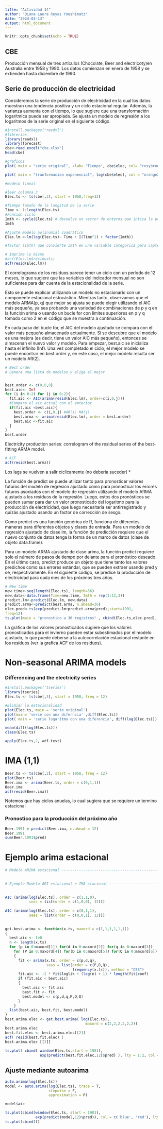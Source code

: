 ```yaml
---
title: "Actividad 14"
author: "Diana Laura Reyes Youshimatz"
date: "2024-03-13"
output: html_document
---
```


```r
knitr::opts_chunk$set(echo = TRUE)
```


## CBE

Producción mensual de tres artículos (Chocolate, Beer and electricoty)en Australia entre 1958 y 1990. Los datos comienzan en enero de 1958 y se extienden hasta diciembre de 1990.


## Serie de producción de electricidad

Consideremos la serie de producción de electricidad en la cual los datos muestran una tendencia positiva y un ciclo estacional regular. Además, la varianza aumenta con el tiempo, lo que sugiere que una transformación logarítmica puede ser apropiada. Se ajusta un modelo de regresión a los logaritmos de la serie original en el siguiente código.


```r
#install.packages("readxl")
#librerias
library(readxl)
library(forecast)
cbe<-read_excel("cbe.xlsx")
head(cbe)
```

```r
#graficos
plot( main = "serie original", xlab= 'Tiempo', cbe$elec, col= "rosybrown", type='l')

plot( main = "tranformacion exponencial", log(cbe$elec), col = "orange2", type = 'l')
```

```r
#modelo lineal

#leer columna 3
Elec.ts <- ts(cbe[,3], start = 1958,freq=12)

#Tiempo tamaño de la longitud de la serie
Time <- 1:length(Elec.ts)
#Funcion ciclo
Imth <- cycle(Elec.ts) # devuelve un vector de enteros que intica la posicion relativa de un ciclo para cada observación en la serie temporal
Imth

#Ajuste modelo polinomial cuadrático
Elec.lm <-lm(log(Elec.ts)~ Time + I(Time^2) + factor(Imth))

#factor (Imth) que convierte Imth en una variable categorica para capturar efectos estacionales

# Imprime lo mismo
#acf(Elec.lm$residuals)
acf(resid(Elec.lm))

```

El correlograma de los residuos parece tener un ciclo con un período de 12 meses, lo que sugiere que las variables del indicador mensual no son suficientes para dar cuenta de la estacionalidad de la serie.


Esto se puede explicar utilizando un modelo no estacionario con un componente estacional estocástico. Mientras tanto, observamos que el modelo ARMA(p, q) que mejor se ajusta se puede elegir utilizando el AIC más pequeño, ya sea probando una variedad de combinaciones de p y q en la función arima o usando un bucle for con límites superiores en p y q tomado como 2 en el código que se muestra a continuación.


En cada paso del bucle for, el AIC del modelo ajustado se compara con el valor más pequeño almacenado actualmente. Si se descubre que el modelo es una mejora (es decir, tiene un valor AIC más pequeño), entonces se almacenan el nuevo valor y modelo. Para empezar, best.aic se inicializa hasta el infinito (Inf). Una vez completado el ciclo, el mejor modelo se puede encontrar en best.order y, en este caso, el mejor modelo resulta ser un modelo AR(2).



```r
# Best order
# Genera una lista de modelos y elige el mejor


best.order <- c(0,0,0)
best.aic<- Inf
for (i in 0:2) for (j in 0:2){
  fit.aic <- AIC(arima(resid(Elec.lm), order=c(i,0,j)))
  #Compara el aic actual con el anterior
  if(fit.aic <best.aic){
    best.order <- c(i,0,j) #AR(i) MA(j)
    best.arma <- arima(resid(Elec.lm), order = best.order)
    best.aic <-fit.aic
  }
}
best.order
```

Electricity production series: correlogram of the residual series of the best-fitting ARMA model.
```r
# ACF
acf(resid(best.arma))

```
Los lags se vuelven a salir cíclicamente (no deberia suceder) *

La función de predict se puede utilizar tanto para pronosticar valores futuros del modelo de regresión ajustado como para pronosticar los errores futuros asociados con el modelo de regresión utilizando el modelo ARMA ajustado a los residuos de la regresión. Luego, estos dos pronósticos se pueden sumar para dar un valor pronosticado del logaritmo para la producción de electricidad, que luego necesitaría ser antirregistrado y quizás ajustado usando un factor de corrección de sesgo.


Como predict es una función genérica de R, funciona de diferentes maneras para diferentes objetos y clases de entrada. Para un modelo de regresión ajustado de clase lm, la función de predicción requiere que el nuevo conjunto de datos tenga la forma de un marco de datos (clase de objeto data.frame).


Para un modelo ARMA ajustado de clase arima, la función predict requiere solo el número de pasos de tiempo por delante para el pronóstico deseado. En el último caso, predict produce un objeto que tiene tanto los valores predichos como sus errores estándar, que se pueden extraer usando pred y se, respectivamente.
En el siguiente código, se predice la producción de electricidad para cada mes de los próximos tres años.


```r
# New time
new.time<-seq(length(Elec.ts), length=36)
new.data<-data.frame(Time=new.time, Imth = rep(1:12,3))
predict.lm<-predict(Elec.lm, new.data)
predict.arma<-predict(best.arma, n.ahead=36)
elec.pred<-ts(exp(predict.lm+predict.arma$pred),start=1991,
freq=12)
ts.plot(main = "pronostico a 36 registros" , cbind(Elec.ts,elec.pred), col=c("#6E7B8B","#8B5F65"), lty=1:2)
```




La gráfica de los valores pronosticados sugiere que los valores pronosticados para el invierno pueden estar subestimados por el modelo ajustado, lo que puede deberse a la autocorrelación estacional restante en los residuos (ver la grafica ACF de los residuos).




# Non-seasonal ARIMA models

### Differencing and the electricity series

```r
#install.packages('tseries')
library(tseries)
Elec.ts <- ts(cbe[,3], start = 1958, freq = 12)

#Elimiar la estacionalidad
plot(Elec.ts, main = 'serie original')
plot(main= 'serie con una diferncia' ,diff(Elec.ts))
plot( main = 'serie logaritmo con una diferencia', diff(log(Elec.ts)))

mean(diff(log(Elec.ts)))
class(Elec.ts)

apply(Elec.ts,2, adf.test)

```

# IMA (1,1)
```r
Beer.ts <- ts(cbe[,2], start = 1958, freq = 12)
plot(Beer.ts)
Beer.ima <- arima(Beer.ts, order = c(0,1,1))
Beer.ima
acf(resid(Beer.ima))

```

Notemos que hay ciclos anuelas, lo cual sugiera que se requiere un termino estacional 


### Pronostico para la producción del próximo año
```r
Beer.1991 = predict(Beer.ima, n.ahead = 12)
Beer.1991
sum(Beer.1991$pred)
```

# Ejemplo arima estacional
```r
# Modelo ARIMA estacional -------------------------------------------------
 
 
# Ejemplo Modelo ARI estacional e IMA stacional ---------------------------
 
 
AIC (arima(log(Elec.ts), order = c(1,1,0),
           seas = list(order = c(1,0,0), 12)))
 
AIC (arima(log(Elec.ts), order = c(0,1,1),
           seas = list(order = c(0,0,1), 12)))
 
 
get.best.arima <- function(x.ts, maxord = c(1,1,1,1,1,1))
{
  best.aic <- 1e8
  n <- length(x.ts)
  for (p in 0:maxord[1]) for(d in 0:maxord[2]) for(q in 0:maxord[3])
    for (P in 0:maxord[4]) for(D in 0:maxord[5]) for(Q in 0:maxord[6])
    {
      fit <- arima(x.ts, order = c(p,d,q),
                   seas = list(order = c(P,D,Q),
                               frequency(x.ts)), method = "CSS")
      fit.aic <- -2 * fit$loglik + (log(n) + 1) * length(fit$coef)
      if (fit.aic < best.aic)
      {
        best.aic <- fit.aic
        best.fit <- fit
        best.model <- c(p,d,q,P,D,Q)
      }
    }
  list(best.aic, best.fit, best.model)
}
best.arima.elec <- get.best.arima( log(Elec.ts),
                                     maxord = c(2,2,2,2,2,2))
best.arima.elec
best.fit.elec <- best.arima.elec[[2]]
acf( resid(best.fit.elec) )
best.arima.elec [[3]]
 
ts.plot( cbind( window(Elec.ts,start = 1981),
                exp(predict(best.fit.elec,12)$pred) ), lty = 1:2, col = 'yellow2')
```

## Ajuste mediante autoarima 
```r
auto.arima(log(Elec.ts))
model <- auto.arima(log(Elec.ts), trace = T,
                    stepwise = F,
                    approximation = F)

model$aic

ts.plot(cbind(window(Elec.ts, start = 1981),
              exp(predict(model,12)$pred)), col = c('blue', 'red'), lty= 1:2)
ts.plot(cbind())



```

